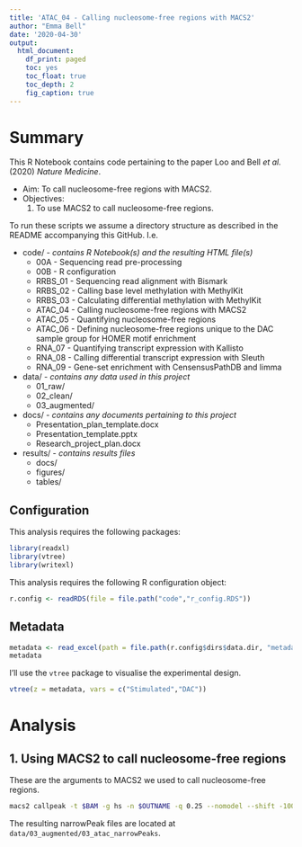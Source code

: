 ```yaml
---
title: 'ATAC_04 - Calling nucleosome-free regions with MACS2'
author: "Emma Bell"
date: '2020-04-30'
output:
  html_document:
    df_print: paged
    toc: yes
    toc_float: true
    toc_depth: 2
    fig_caption: true
---
```


# Summary

This R Notebook contains code pertaining to the paper Loo and Bell _et al._ (2020) _Nature Medicine_.

* Aim: To call nucleosome-free regions with MACS2.
* Objectives:
  1. To use MACS2 to call nucleosome-free regions.

To run these scripts we assume a directory structure as described in the README accompanying this GitHub. I.e.

* code/ - _contains R Notebook(s) and the resulting HTML file(s)_
  * 00A - Sequencing read pre-processing
  * 00B - R configuration
  * RRBS_01 - Sequencing read alignment with Bismark
  * RRBS_02 - Calling base level methylation with MethylKit
  * RRBS_03 - Calculating differential methylation with MethylKit
  * ATAC_04 - Calling nucleosome-free regions with MACS2
  * ATAC_05 - Quantifying nucleosome-free regions
  * ATAC_06 - Defining nucleosome-free regions unique to the DAC sample group for HOMER motif enrichment
  * RNA_07 - Quantifying transcript expression with Kallisto
  * RNA_08 - Calling differential transcript expression with Sleuth
  * RNA_09 - Gene-set enrichment with CensensusPathDB and limma
* data/ - _contains any data used in this project_
  * 01_raw/
  * 02_clean/
  * 03_augmented/
* docs/ - _contains any documents pertaining to this project_
  * Presentation_plan_template.docx
  * Presentation_template.pptx
  * Research_project_plan.docx
* results/ - _contains results files_
  * docs/
  * figures/
  * tables/

## Configuration

This analysis requires the following packages:

```r
library(readxl)
library(vtree)
library(writexl)
```

This analysis requires the following R configuration object:

```r
r.config <- readRDS(file = file.path("code","r_config.RDS"))
```

## Metadata

```r
metadata <- read_excel(path = file.path(r.config$dirs$data.dir, "metadata.xlsx"), sheet = "ATAC")
metadata
```

I'll use the `vtree` package to visualise the experimental design.

```r
vtree(z = metadata, vars = c("Stimulated","DAC"))
```

# Analysis

## 1. Using MACS2 to call nucleosome-free regions

These are the arguments to MACS2 we used to call nucleosome-free regions.

```bash
macs2 callpeak -t $BAM -g hs -n $OUTNAME -q 0.25 --nomodel --shift -100 --extsize 200
```

The resulting narrowPeak files are located at `data/03_augmented/03_atac_narrowPeaks`.
